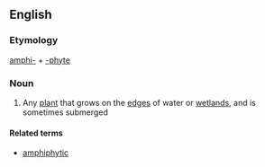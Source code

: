 ==English==
===Etymology===
[[amphi-]] + [[-phyte]]

===Noun===
{{en-noun}}

# Any [[plant]] that grows on the [[edge]]s of water or [[wetland]]s, and is sometimes submerged

====Related terms====
* [[amphiphytic]]